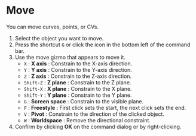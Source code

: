 
# Move

<Reference shortcut="G" command="Move" button="Bottom left of the command bar" />

You can move curves, points, or CVs.

1. Select the object you want to move.
2. Press the shortcut `G` or click the icon in the bottom left of the command bar.
3. Use the move gizmo that appears to move it.
   - `X` : **X axis** : Constrain to the X-axis direction.
   - `Y` : **Y axis** : Constrain to the Y-axis direction.
   - `Z` : **Z axis** : Constrain to the Z-axis direction.
   - `Shift-Z` : **Z plane** : Constrain to the Z plane.
   - `Shift-X` : **X plane** : Constrain to the X plane.
   - `Shift-Y` : **Y plane** : Constrain to the Y plane.
   - `G` : **Screen space** : Constrain to the visible plane.
   - `F` : **Freestyle** : First click sets the start, the next click sets the end.
   - `V` : **Pivot** : Constrain to the direction of the clicked object.
   - `W` : **Worldspace** : Remove the directional constraint.
4. Confirm by clicking **OK** on the command dialog or by right-clicking.


